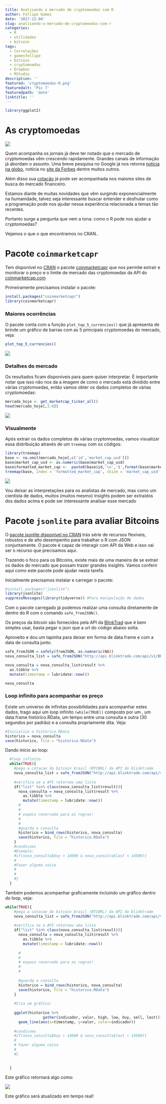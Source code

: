 ---
title: Analisando o mercado de cryptomoedas com R
author: Fellipe Gomes
date: '2017-12-04'
slug: analisando-o-mercado-de-cryptomoedas-com-r
categories:
  - R
  - utilidades
  - bitcoin
tags:
  - Correlações
  - gomesfellipe
  - bitcoin
  - cryptomoedas
  - Dropbox
  - RStudio
description: ''
featured: 'cryptomoedas-R.png'
featuredalt: 'Pic 7'
featuredpath: 'date'
linktitle: ''
---

```{r setup, include=FALSE}
library(ggplot2)
```

# As cryptomoedas

![](/img/2017-12-04-analisando-o-mercado-de-cryptomoedas-com-r/imagem1.png)

Quem acompanha os jornais já deve ter notado que o mercado de cryptomoedas vêm crescendo rapidamente. Grandes canais de informação já abordam o assunto. Uma breve pesquisa no Google já nos retorna [notícia na globo](http://g1.globo.com/jornal-da-globo/noticia/2016/07/bitcoin-moeda-virtual-se-populariza-no-brasil-e-tem-valorizacao-recorde.html), notícia no [site da Forbes](http://forbes.uol.com.br/tag/bitcoin/) dentre muitos outros. 

Além disso sua [cotação](http://dolarhoje.com/bitcoin-hoje/) já pode ser acompanhada nos maiores sites de busca do mercado financeiro.

Estamos diante de muitas novidades que vêm surgindo exponencialmente na humanidade, talvez seja interessante buscar entender e desfrutar como a programação pode nos ajudar nessa experiência relacionada a temas tão recentes.

Portanto surge a pergunta que vem a tona: como o R pode nos ajudar a cryptomoedas?

Vejamos o que o que encontramos no CRAN..

# Pacote `coinmarketcapr`

Tem disponível no [CRAN](https://cran.r-project.org/) o pacote [coinmarketcapr](https://cran.r-project.org/web/packages/coinmarketcapr/index.html) que nos permite extrair e monitorar o preço e o limite de mercado das cryptomoedas da API do [coinmarketcap.com](https://coinmarketcap.com/)

Primeiramente precisamos instalar o pacote:
```{r,eval=F}
install.packages("coinmarketcapr")
library(coinmarketcapr)
```

### Maiores ocorrências

O pacote conta com a função `plot_top_5_currencies()` que já apresenta  de brinde um gráfico de barras com as 5 principais cryptomoedas do mercado, veja:

```{r,eval=F}
plot_top_5_currencies()
```

![](/img/2017-12-04-analisando-o-mercado-de-cryptomoedas-com-r/foto1.png)

### Detalhes do mercado

Os resultados ficam disponíveis para quem quiser interpretar. É importante notar que isso não nos da a imagem de como o mercado está dividido entre várias cryptomoedas, então vamos obter os dados completos de várias cryptomoedas:

```{r,eval=F}
mercado_hoje <- get_marketcap_ticker_all()
head(mercado_hoje[,1:8])
```

![](/img/2017-12-04-analisando-o-mercado-de-cryptomoedas-com-r/foto3.png)

### Visualmente

Após extrair os dados completos de várias cryptomoedas, vamos visualizar essa distribuição através de um `treemap` com os códigos:

```{r,eval=F}
library(treemap)
base <- na.omit(mercado_hoje[,c('id','market_cap_usd')])
base$market_cap_usd <- as.numeric(base$market_cap_usd)
base$formatted_market_cap <-  paste0(base$id,'\n','$',format(base$market_cap_usd,big.mark = ',',scientific = F, trim = T))
treemap(base, index = 'formatted_market_cap', vSize = 'market_cap_usd', title = 'Cryptocurrency Market Cap', fontsize.labels=c(12, 8), palette='RdYlGn')

```
![](/img/2017-12-04-analisando-o-mercado-de-cryptomoedas-com-r/foto2.png)

Vou deixar as interpretações para os analistas de mercado, mas como um cientista de dados, muitos (muitos mesmo) insights podem ser extraídos dos dados acima e pode ser interessante analisar esse mercado

# Pacote `jsonlite` para avaliar Bitcoins

O [pacote jsonlite disponível no CRAN](https://cran.r-project.org/web/packages/jsonlite/index.html) trás série de recursos flexíveis, robustos e de alto desempenho para trabalhar o R com JSON conjuntamente. O pacote é capaz de interagir com API da Web e isso vai ser o recurso que precisamos aqui.

Trazendo o foco para os Bitcoins, existe mais de uma maneira de se extrair os dados do mercado que possam trazer grandes insights. Vamos conferir aqui como este pacote pode ajudar nesta tarefa.

Inicialmente precisamos instalar e carregar o pacote:

```{r,eval=F}
#install.packages("jsonlite")
library(jsonlite)
suppressMessages(library(tidyverse)) #Para manipulação de dados
```
Com o pacote carregado já podemos realizar uma consulta diretamente de dentro do R com o comando `safe_fromJSON()`.

Os preços da bitcoin são fornecidos pela API da [BlinkTrad](https://blinktrade.com/) que é bem simples usar, basta pegar o json que a url do código abaixo solta. 

Aproveito e dou um tapinha para deixar em forma de data.frame e com a data de consulta junto.

```{r,eval=F}
safe_fromJSON = safely(fromJSON, as.numneric(NA))
nova_consulta_list = safe_fromJSON("http://api.blinktrade.com/api/v1/BRL/ticker?crypto_currency=BTC")

nova_consulta = nova_consulta_list$result %>%
  as.tibble %>%
  mutate(timestamp = lubridate::now())

nova_consulta
```

### Loop infinito para acompanhar os preço

Existe um universo de infinitas possibilidades para acompanhar estes dados, trago aqui um loop infinito `(while(TRUE))` composto por um , um data.frame histórico.RData, um tempo entre uma consulta e outra (30 segundos por padrão) e a consulta propriamente dita. Veja:

```{r,eval=F}
#Inicializa o historico.RData
historico = nova_consulta
save(historico, file = "historico.RData")
```

Dando início ao loop:

```{r,eval=F}
  #loop infinito
  while(TRUE){
    #pega a cotacao do bitcoin brasil (BTCBRL) da API do blinktrade
    nova_consulta_list = safe_fromJSON("http://api.blinktrade.com/api/v1/BRL/ticker?crypto_currency=BTC")
  
    #verifica se a API retornou uma lista
    if("list" %in% class(nova_consulta_list$result)){
      nova_consulta = nova_consulta_list$result %>%
        as.tibble %>%
        mutate(timestamp = lubridate::now())
      #
      #
      # espaco reservado para as regras!
      #
      #
      #guarda a consulta
      historico = bind_rows(historico, nova_consulta)
      save(historico, file = "historico.RData")
    }
    #condicoes
    #Exemplo:
    #if(nova_consulta$buy > 14600 & nova_consulta$last < 14500){
    #
    #Fazer alguma coisa
    #
    #
    #}
  }

```

Também podemos acompanhar graficamente incluindo um gráfico dentro do loop, veja:

```{r,eval=F}
while(TRUE){
    #pega a cotacao do bitcoin brasil (BTCBRL) da API do blinktrade
    nova_consulta_list = safe_fromJSON("http://api.blinktrade.com/api/v1/BRL/ticker?crypto_currency=BTC")
  
    #verifica se a API retornou uma lista
    if("list" %in% class(nova_consulta_list$result)){
      nova_consulta = nova_consulta_list$result %>%
        as.tibble %>%
        mutate(timestamp = lubridate::now())
      
      #
      #
      # espaco reservado para as regras!
      #
      #
      
      #guarda a consulta
      historico = bind_rows(historico, nova_consulta)
      save(historico, file = "historico.RData")
    }
    
    #Cria um gráfico;
    
    ggplot(historico %>%
                 gather(indicador, valor, high, low, buy, sell, last))+
      geom_line(aes(x=timestamp, y=valor, color=indicador))
    
    #condicoes
    #if(nova_consulta$buy > 14600 & nova_consulta$last < 14500){
    #
    # Fazer alguma coisa
    #
    #}
    
    
  }
```

Este gráfico retornará algo como: 

![](/img/2017-12-04-analisando-o-mercado-de-cryptomoedas-com-r/foto4.png)


Este gráfico será atualizado em tempo real!
